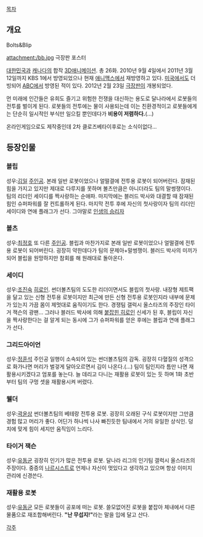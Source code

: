 [[목차]]

== 개요 ==

Bolts&Blip

attachment:/bb.jpg
극장판 포스터

[[대한민국]]과 [[캐나다]]의 합작 [[3D]][[애니메이션]]. 총 26화.
2010년 9월 4일에서 2011년 3월 12일까지 KBS 1에서 방영되었으나 현재 [[애니맥스]]에서 재방영하고 있다.
[[미국]]에서도 더빙되어 [[ABC]]에서 방영된 적이 있다.
2012년 2월 23일 [[극장판]]이 개봉되었다.

먼 미래에 인간들은 유희도 즐기고 위험한 전쟁을 대신하는 용도로 달나라에서 로봇들의 전투를 벌이게 된다. 로봇들의 전투에는 물이 사용되는데 이는 친환경적이고 로봇들에게는 단순히 일시적인 부식만 일으킬 뿐인데다가 '''비용이 저렴하다.'''(...)

온라인게임으로도 제작중인데 2차 클로즈베타이후로는 소식이없다...

== 등장인물 ==
=== 블립 ===
성우:[[김일]]
[[주인공]].
본래 일반 로봇이었으나 얼떨결에 전투용 로봇이 되어버린다. 잠재된 힘을 가지고 있지만 제대로 다루지를 못하며 볼츠만큼은 아니더라도 팀의 말썽쟁이다. 팀의 리더인 세이디를 짝사랑하는 순애파. 마지막에는 블러드 박사와 대결할 때 잠재된 힘인 슈퍼파워를 잘 컨트롤하게 된다. 마지막 전투 후에 자신의 첫사랑이자 팀의 리더인 세이디와 연애 플래그가 선다. 그야말로 [[인생의 승리자]]

=== 볼츠 ===
성우:[[최정호]]
또 다른 [[주인공]].
블립과 마찬가지로 본래 일반 로봇이었으나 얼떨결에 전투용 로봇이 되어버린다. 굉장히 약한데다가 팀의 문제아+말썽쟁이. 블러드 박사의 미끼가 되어 블립을 원망하지만 참회를 해 원래대로 돌아온다.

=== 세이디 ===
성우:[[조진숙]]
[[히로인]].
썬더볼츠팀의 도도한 리더이면서도 블립의 첫사랑. 내장형 제트팩을 달고 있는 신형 전투용 로봇이지만 최근에 만든 신형 전투용 로봇인지라 내부에 문제가 있는지 가끔 몸이 제멋대로 움직이기도 한다. 경쟁팀 갤럭시 올스타즈의 주장인 타이거 잭슨의 광팬... 그러나 블러드 박사에 의해 [[붙잡힌 히로인]] 신세가 된 후, 블립이 자신을 짝사랑한다는 걸 알게 되는 동시에 그가 슈퍼파워를 얻은 후에는 블립과 연애 플래그가 선다.

=== 그리드아이언 ===
성우:[[정훈석]]
주인공 일행이 소속되어 있는 썬더볼츠팀의 감독. 굉장히 다혈질의 성격으로 화가나면 머리가 벌겋게 달아오르면서 김이 나온다.(...) 팀이 팀인지라 틈만 나면 재활용시키겠다고 엄포를 놓는다. 늘 데리고 다니는 재활용 로봇이 있는 듯 하며 1화 초반부터 팀의 구멍 셋을 재활용시켜 버렸다.

=== 웰더 ===
성우:[[곽윤상]]
썬더볼츠팀의 베테랑 전투용 로봇. 굉장히 오래된 구식 로봇이지만 그만큼 경험 많고 머리가 좋다. 어딘가 하나씩 나사 빠진듯한 팀내에서 거의 유일한 상식인. 덩치에 맞게 힘이 세지만 움직임이 느리다.

=== 타이거 잭슨 ===
성우:[[유동균]]
굉장히 인기가 많은 전투용 로봇. 달나라 리그의 인기팀 갤럭시 올스타즈의 주장이다. 중증의 [[나르시스트]]로 언제나 자신이 멋있다고 생각하고 있으며 항상 이미지 관리에 신경쓴다.

=== 재활용 로봇 ===
성우:[[유동균]]
모든 로봇들이 공포에 떠는 로봇. 쓸모없어진 로봇을 붙잡아 체내에서 다른 물품으로 재조합해버린다. '''"난 무섭지!"'''라는 말을 입에 달고 산다.

[[각주]]
